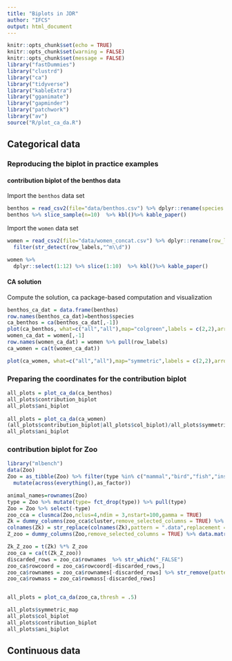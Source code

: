 ```yaml
---
title: "Biplots in JDR"
author: "IFCS"
output: html_document
---
```


```r
knitr::opts_chunk$set(echo = TRUE)
knitr::opts_chunk$set(warning = FALSE)
knitr::opts_chunk$set(message = FALSE)
library("fastDummies")
library("clustrd")
library("ca")
library("tidyverse")
library("kableExtra")
library("gganimate")
library("gapminder")
library("patchwork")
library("av")
source("R/plot_ca_da.R")
```


## Categorical data
### Reproducing the biplot in practice examples
#### contribution biplot of the benthos data


Import the $\texttt{benthos}$ data set 
```r
benthos = read_csv2(file="data/benthos.csv") %>% dplyr::rename(species = `...1`)
benthos %>% slice_sample(n=10)  %>% kbl()%>% kable_paper()


```
Import the $\texttt{women}$ data set 
```r
women = read_csv2(file="data/women_concat.csv") %>% dplyr::rename(row_labels = `...1`) %>% 
  filter(str_detect(row_labels,"^m\\d"))

women %>%
  dplyr::select(1:12) %>% slice(1:10)  %>% kbl()%>% kable_paper()


```

#### CA solution

Compute the solution, ca package-based computation and visualization

```r
benthos_ca_dat = data.frame(benthos)
row.names(benthos_ca_dat)=benthos$species
ca_benthos = ca(benthos_ca_dat[,-1])
plot(ca_benthos, what=c("all","all"),map="colgreen",labels = c(2,2),arrows = c(TRUE,FALSE))
women_ca_dat = women[,-1] 
row.names(women_ca_dat) = women %>% pull(row_labels)
ca_women = ca(t(women_ca_dat))

plot(ca_women, what=c("all","all"),map="symmetric",labels = c(2,2),arrows = c(FALSE,FALSE))

```

### Preparing the coordinates for the contribution biplot

```r

all_plots = plot_ca_da(ca_benthos)
all_plots$contribution_biplot
all_plots$ani_biplot
  
all_plots = plot_ca_da(ca_women)
(all_plots$contribution_biplot|all_plots$col_biplot)/all_plots$symmetric_map
all_plots$ani_biplot
```

### contribution biplot for Zoo

```r
library("mlbench")
data(Zoo)
Zoo = as_tibble(Zoo) %>% filter(type %in% c("mammal","bird","fish","insect")) %>% 
  mutate(across(everything(),as_factor))

animal_names=rownames(Zoo)
type = Zoo %>% mutate(type= fct_drop(type)) %>% pull(type)
Zoo = Zoo %>% select(-type)
zoo_cca = clusmca(Zoo,nclus=4,ndim = 3,nstart=100,gamma = TRUE)
Zk = dummy_columns(zoo_cca$cluster,remove_selected_columns = TRUE) %>% data.matrix()
colnames(Zk) = str_replace(colnames(Zk),pattern = ".data",replacement = "cluster" )
Z_zoo = dummy_columns(Zoo,remove_selected_columns = TRUE) %>% data.matrix()

Zk_Z_zoo = t(Zk) %*% Z_zoo
zoo_ca = ca(t(Zk_Z_zoo))
discarded_rows = zoo_ca$rownames  %>% str_which("_FALSE")
zoo_ca$rowcoord = zoo_ca$rowcoord[-discarded_rows,]
zoo_ca$rownames = zoo_ca$rownames[-discarded_rows] %>% str_remove(pattern="_TRUE")
zoo_ca$rowmass = zoo_ca$rowmass[-discarded_rows]


all_plots = plot_ca_da(zoo_ca,thresh = .5)

all_plots$symmetric_map
all_plots$col_biplot 
all_plots$contribution_biplot 
all_plots$ani_biplot
```


## Continuous data


